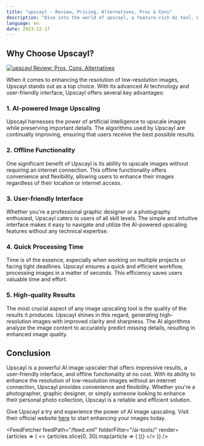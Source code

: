 ```yaml
---
title: "upscayl - Review, Pricing, Alternatives, Pros & Cons"
description: "Dive into the world of upscayl, a feature-rich AI tool. Learn about its features, pricing, and how it's making an impact. Don't miss out!"
language: en
date: 2023-12-17
---
```

        
## Why Choose Upscayl?


<BlogHeader />


[![upscayl Review: Pros, Cons, Alternatives](/ai-tools/upscayl.png)](https://www.upscayl.org/)



When it comes to enhancing the resolution of low-resolution images, Upscayl stands out as a top choice. With its advanced AI technology and user-friendly interface, Upscayl offers several key advantages:

### 1. AI-powered Image Upscaling

Upscayl harnesses the power of artificial intelligence to upscale images while preserving important details. The algorithms used by Upscayl are continually improving, ensuring that users receive the best possible results.

### 2. Offline Functionality

One significant benefit of Upscayl is its ability to upscale images without requiring an internet connection. This offline functionality offers convenience and flexibility, allowing users to enhance their images regardless of their location or internet access.

### 3. User-friendly Interface

Whether you're a professional graphic designer or a photography enthusiast, Upscayl caters to users of all skill levels. The simple and intuitive interface makes it easy to navigate and utilize the AI-powered upscaling features without any technical expertise.

### 4. Quick Processing Time

Time is of the essence, especially when working on multiple projects or facing tight deadlines. Upscayl ensures a quick and efficient workflow, processing images in a matter of seconds. This efficiency saves users valuable time and effort.

### 5. High-quality Results

The most crucial aspect of any image upscaling tool is the quality of the results it produces. Upscayl shines in this regard, generating high-resolution images with improved clarity and sharpness. The AI algorithms analyze the image content to accurately predict missing details, resulting in enhanced image quality.

## Conclusion

Upscayl is a powerful AI image upscaler that offers impressive results, a user-friendly interface, and offline functionality at no cost. With its ability to enhance the resolution of low-resolution images without an internet connection, Upscayl provides convenience and flexibility. Whether you're a photographer, graphic designer, or simply someone looking to enhance their personal photo collection, Upscayl is a reliable and efficient solution.

Give Upscayl a try and experience the power of AI image upscaling. Visit their official website [here](https://www.upscayl.org/) to start enhancing your images today.


<AdComponent />


<FeedFetcher feedPath="/feed.xml" folderFilter="/ai-tools/" render={articles => (
    <>
        <Cards>
            {articles.slice(0, 30).map(article => (
                <Card key={article.link} title={article.title} href={article.link} />
            ))}
        </Cards>
    </>
)} />


